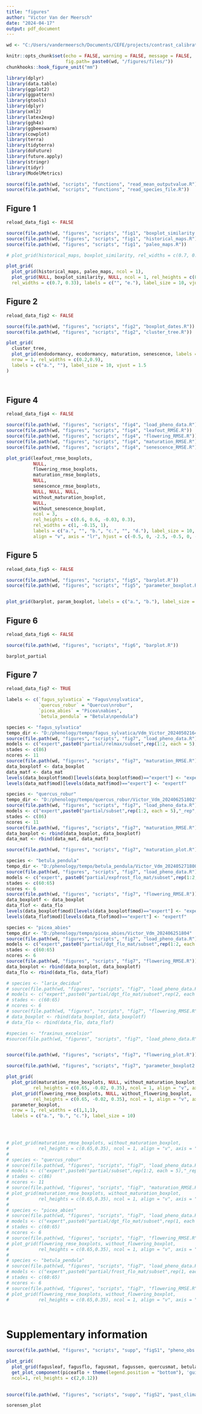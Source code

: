 ```yaml
---
title: "figures"
author: "Victor Van der Meersch"
date: "2024-04-17"
output: pdf_document
---
```


```r
wd <- "C:/Users/vandermeersch/Documents/CEFE/projects/contrast_calibrations"

knitr::opts_chunk$set(echo = FALSE, warning = FALSE, message = FALSE,
                      fig.path= paste0(wd, "/figures/files/"))
chunkhooks::hook_figure_unit("mm")

library(dplyr)
library(data.table)
library(ggplot2)
library(ggpattern)
library(gtools)
library(dplyr)
library(xml2)
library(latex2exp)
library(ggh4x)
library(ggbeeswarm)
library(cowplot)
library(terra)
library(tidyterra)
library(doFuture)
library(future.apply)
library(stringr)
library(tidyr)
library(ModelMetrics)

source(file.path(wd, "scripts", "functions", "read_mean_outputvalue.R"))
source(file.path(wd, "scripts", "functions", "read_species_file.R"))

```

## Figure 1

```r
reload_data_fig1 <- FALSE

source(file.path(wd, "figures", "scripts", "fig1", "boxplot_similarity.R"))
source(file.path(wd, "figures", "scripts", "fig1", "historical_maps.R"))
source(file.path(wd, "figures", "scripts", "fig1", "paleo_maps.R"))

# plot_grid(historical_maps, boxplot_similarity, rel_widths = c(0.7, 0.33), labels = c("", "c."), label_size = 10, vjust = 3)

plot_grid(
  plot_grid(historical_maps, paleo_maps, ncol = 1),
  plot_grid(NULL, boxplot_similarity, NULL, ncol = 1, rel_heights = c(0.11, 0.8, 0.11)),
  rel_widths = c(0.7, 0.33), labels = c("", "e."), label_size = 10, vjust = 5)


```

## Figure 2

```r
reload_data_fig2 <- FALSE

source(file.path(wd, "figures", "scripts", "fig2", "boxplot_dates.R"))
source(file.path(wd, "figures", "scripts", "fig2", "cluster_tree.R"))

plot_grid(
  cluster_tree,
  plot_grid(endodormancy, ecodormancy, maturation, senescence, labels = c("b.", "c.", "d.", "e."), label_size = 10, vjust = 1.5),
  nrow = 1, rel_widths = c(0.2,0.9),
  labels = c("a.", ""), label_size = 10, vjust = 1.5
)




```

\newpage 

## Figure 4

```r
reload_data_fig4 <- FALSE

source(file.path(wd, "figures", "scripts", "fig4", "load_pheno_data.R"))
source(file.path(wd, "figures", "scripts", "fig4", "leafout_RMSE.R"))
source(file.path(wd, "figures", "scripts", "fig4", "flowering_RMSE.R"))
source(file.path(wd, "figures", "scripts", "fig4", "maturation_RMSE.R"))
source(file.path(wd, "figures", "scripts", "fig4", "senescence_RMSE.R"))

plot_grid(leafout_rmse_boxplots,
          NULL,
          flowering_rmse_boxplots,
          maturation_rmse_boxplots,
          NULL,
          senescence_rmse_boxplots, 
          NULL, NULL, NULL,
          without_maturation_boxplot, 
          NULL,
          without_senescence_boxplot, 
          ncol = 3, 
          rel_heights = c(0.6, 0.6, -0.03, 0.3),
          rel_widths = c(1, -0.15, 1),
          labels = c("a.", "", "b.", "c.", "", "d."), label_size = 10, 
          align = "v", axis = "lr", hjust = c(-0.5, 0, -2.5, -0.5, 0, -2.5))

```

## Figure 5

```r
reload_data_fig5 <- FALSE

source(file.path(wd, "figures", "scripts", "fig5", "barplot.R"))
source(file.path(wd, "figures", "scripts", "fig5", "parameter_boxplot.R"))


plot_grid(barplot, param_boxplot, labels = c("a.", "b."), label_size = 10)

```

## Figure 6

```r
reload_data_fig6 <- FALSE

source(file.path(wd, "figures", "scripts", "fig6", "barplot.R"))

barplot_partial
```

## Figure 7 

```r
reload_data_fig7 <- TRUE

labels <- c(`fagus_sylvatica` = "Fagus\nsylvatica",
            `quercus_robur` = "Quercus\nrobur",
            `picea_abies` = "Picea\nabies",
            `betula_pendula` = "Betula\npendula")

species <- "fagus_sylvatica"
tempo_dir <- "D:/phenology/tempo/fagus_sylvatica/Vdm_Victor_202405021641"
source(file.path(wd, "figures", "scripts", "fig7", "load_pheno_data.R"))
models <- c("expert",paste0("partial/relmax/subset",rep(1:2, each = 5),"_rep", 1:5))
stades <- c(86)
ncores <- 11
source(file.path(wd, "figures", "scripts", "fig7", "maturation_RMSE.R"))
data_boxplotf <- data_boxplot
data_matf <- data_mat
levels(data_boxplotf$mod)[levels(data_boxplotf$mod)=="expert"] <- "expertf"
levels(data_matf$mod)[levels(data_matf$mod)=="expert"] <- "expertf"

species <- "quercus_robur"
tempo_dir <- "D:/phenology/tempo/quercus_robur/Victor_Vdm_202406251802"
source(file.path(wd, "figures", "scripts", "fig7", "load_pheno_data.R"))
models <- c("expert",paste0("partial/subset",rep(1:2, each = 5),"_rep", 1:5))
stades <- c(86)
ncores <- 11
source(file.path(wd, "figures", "scripts", "fig7", "maturation_RMSE.R"))
data_boxplot <- rbind(data_boxplot, data_boxplotf)
data_mat <- rbind(data_mat, data_matf)

source(file.path(wd, "figures", "scripts", "fig7", "maturation_plot.R"))

species <- "betula_pendula"
tempo_dir <- "D:/phenology/tempo/betula_pendula/Victor_Vdm_202405271800"
source(file.path(wd, "figures", "scripts", "fig7", "load_pheno_data.R"))
models <- c("expert", paste0("partial/expfrost_flo_mat/subset",rep(1:2, each = 5),"_rep", 1:5))
stades <- c(60:65)
ncores <- 6
source(file.path(wd, "figures", "scripts", "fig7", "flowering_RMSE.R"))
data_boxplotf <- data_boxplot
data_flof <- data_flo
levels(data_boxplotf$mod)[levels(data_boxplotf$mod)=="expert"] <- "expertf"
levels(data_flof$mod)[levels(data_flof$mod)=="expert"] <- "expertf"

species <- "picea_abies"
tempo_dir <- "D:/phenology/tempo/picea_abies/Victor_Vdm_202406251804"
source(file.path(wd, "figures", "scripts", "fig7", "load_pheno_data.R"))
models <- c("expert",paste0("partial/dgt_flo_mat/subset",rep(1:2, each = 5),"_rep", 1:5))
stades <- c(60:65)
ncores <- 6
source(file.path(wd, "figures", "scripts", "fig7", "flowering_RMSE.R"))
data_boxplot <- rbind(data_boxplot, data_boxplotf)
data_flo <- rbind(data_flo, data_flof)

# species <- "larix_decidua"
# source(file.path(wd, "figures", "scripts", "fig7", "load_pheno_data.R"))
# models <- c("expert",paste0("partial/dgt_flo_mat/subset",rep(2, each = 5),"_rep", 1:5))
# stades <- c(60:65)
# ncores <- 6
# source(file.path(wd, "figures", "scripts", "fig7", "flowering_RMSE.R"))
# data_boxplot <- rbind(data_boxplot, data_boxplotf)
# data_flo <- rbind(data_flo, data_flof)

#species <- "fraxinus_excelsior"
#source(file.path(wd, "figures", "scripts", "fig7", "load_pheno_data.R"))


source(file.path(wd, "figures", "scripts", "fig7", "flowering_plot.R"))

source(file.path(wd, "figures", "scripts", "fig7", "parameter_boxplot2.R"))

plot_grid(
  plot_grid(maturation_rmse_boxplots, NULL, without_maturation_boxplot, 
          rel_heights = c(0.65, -0.02, 0.35), ncol = 1, align = "v", axis = "lr"),
  plot_grid(flowering_rmse_boxplots, NULL, without_flowering_boxplot, 
          rel_heights = c(0.65, -0.02, 0.35), ncol = 1, align = "v", axis = "lr"),
  parameter_boxplot,
  nrow = 1, rel_widths = c(1,1,1),
  labels = c("a.", "b.", "c."), label_size = 10)
  



# plot_grid(maturation_rmse_boxplots, without_maturation_boxplot, 
#           rel_heights = c(0.65,0.35), ncol = 1, align = "v", axis = "lr")
# 
# species <- "quercus_robur"
# source(file.path(wd, "figures", "scripts", "fig7", "load_pheno_data.R"))
# models <- c("expert",paste0("partial/subset",rep(1:2, each = 5),"_rep", 1:5))
# stades <- c(86)
# ncores <- 11
# source(file.path(wd, "figures", "scripts", "fig7", "maturation_RMSE.R"))
# plot_grid(maturation_rmse_boxplots, without_maturation_boxplot, 
#           rel_heights = c(0.65,0.35), ncol = 1, align = "v", axis = "lr")
# 
# species <- "picea_abies"
# source(file.path(wd, "figures", "scripts", "fig7", "load_pheno_data.R"))
# models <- c("expert",paste0("partial/dgt_flo_mat/subset",rep(1, each = 5),"_rep", 1:5))
# stades <- c(60:65)
# ncores <- 6
# source(file.path(wd, "figures", "scripts", "fig7", "flowering_RMSE.R"))
# plot_grid(flowering_rmse_boxplots, without_flowering_boxplot, 
#           rel_heights = c(0.65,0.35), ncol = 1, align = "v", axis = "lr")
# 
# species <- "betula_pendula"
# source(file.path(wd, "figures", "scripts", "fig7", "load_pheno_data.R"))
# models <- c("expert",paste0("partial/frost_flo_mat/subset",rep(1, each = 5),"_rep", 1:5))
# stades <- c(60:65)
# ncores <- 6
# source(file.path(wd, "figures", "scripts", "fig7", "flowering_RMSE.R"))
# plot_grid(flowering_rmse_boxplots, without_flowering_boxplot, 
#           rel_heights = c(0.65,0.35), ncol = 1, align = "v", axis = "lr")




```

\newpage

# Supplementary information

```r

source(file.path(wd, "figures", "scripts", "supp", "figS1", "pheno_obs.R"))

plot_grid(
  plot_grid(fagusleaf, fagusflo, fagusmat, fagussen, quercusmat, betulaflo, piceaflo, ncol = 2),
  get_plot_component(piceaflo + theme(legend.position = "bottom"), 'guide-box-bottom', return_all = TRUE),
  ncol=1, rel_heights = c(2,0.12))
  

```

```r

source(file.path(wd, "figures", "scripts", "supp", "figS2", "past_climate.R"))

sorensen_plot
  

```




